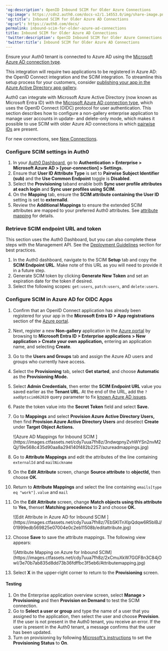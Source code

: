 ---
'og:description': OpenID Inbound SCIM for Older Azure Connections
'og:image': https://cdn2.auth0.com/docs-v2/1.14553.0/img/share-image.png
'og:title': Inbound SCIM for Older Azure AD Connections
'og:url': https://auth0.com/docs/
permalink: inbound-scim-for-older-azure-ad-connections
title: Inbound SCIM for Older Azure AD Connections
'twitter:description': OpenID Inbound SCIM for Older Azure Connections
'twitter:title': Inbound SCIM for Older Azure AD Connections
---
<Card title="Before you start">

Ensure your Auth0 tenant is connected to Azure AD using the [Microsoft Azure AD connection type](/docs/authenticate/identity-providers/enterprise-identity-providers/azure-active-directory/v2).

This integration will require two applications to be registered in Azure AD: the OpenID Connect integration and the SCIM integration. To streamline this setup process for your customers, consider [publishing your app in the Azure Active Directory app gallery](https://learn.microsoft.com/en-us/azure/active-directory/develop/v2-howto-app-gallery-listing#step-6---submit-your-app).

</Card>

Auth0 can integrate with Microsoft Azure Active Directory (now known as Microsoft Entra ID) with the [Microsoft Azure AD connection type](/docs/authenticate/identity-providers/enterprise-identity-providers/azure-active-directory/v2), which uses the <Tooltip tip="OpenID: Open standard for authentication that allows applications to verify users' identities without collecting and storing login information." cta="View Glossary" href="/docs/glossary?term=OpenID">OpenID</Tooltip> Connect (OIDC) protocol for user authentication. This section describes how to configure a non-gallery enterprise application to manage user accounts in update- and delete-only mode, which makes it possible to use SCIM with older Azure AD connections in which [pairwise IDs](https://learn.microsoft.com/en-us/entra/identity-platform/id-token-claims-reference#use-claims-to-reliably-identify-a-user) are present.

For new connections, see [New Connections](/docs/authenticate/protocols/scim/inbound-scim-for-new-azure-ad-connections).

### Configure SCIM settings in Auth0

1. In your [Auth0 Dashboard](https://manage.auth0.com/#/), go to **Authentication > Enterprise > Microsoft Azure AD > [your-connection] > Settings.**
2. Ensure that **User ID Attribute Type** is set to **Pairwise Subject Identifier (sub)** and the **Use Common Endpoint** toggle is **Disabled**.
3. Select the **Provisioning** taband enable both **Sync user profile attributes at each login** and **Sync user profiles using SCIM**.
4. On the **Mapping** tab, ensure the **SCIM attribute containing the User ID** setting is set to **externalId**.
5. Review the **Additional Mappings** to ensure the extended SCIM attributes are mapped to your preferred Auth0 attributes. See [attribute mapping](/docs/authenticate/protocols/scim/configure-inbound-scim#attribute-mapping) for details.

### Retrieve SCIM endpoint URL and token

This section uses the <Tooltip tip="Auth0 Dashboard: Auth0's main product to configure your services." cta="View Glossary" href="/docs/glossary?term=Auth0+Dashboard">Auth0 Dashboard</Tooltip>, but you can also complete these steps with the <Tooltip tip="Management API: A product to allow customers to perform administrative tasks." cta="View Glossary" href="/docs/glossary?term=Management+API">Management API</Tooltip>. See the [Deployment Guidelines](/docs/authenticate/protocols/scim/configure-inbound-scim#deployment-guidelines) section for best practices.

1. In the Auth0 dashboard, navigate to the SCIM **Setup** tab and copy the **SCIM Endpoint URL**. Make note of this URL as you will need to provide it in a future step.
2. Generate SCIM token by clicking **Generate New Token** and set an expiration date for the token if desired.
3. Select the following scopes: `get:users`, `patch:users`, and `delete:users`.

### Configure SCIM in Azure AD for OIDC Apps

1. Confirm that an OpenID Connect application has already been registered for your app in the **Microsoft Entra ID > App registrations** section of the [Azure portal](https://portal.azure.com).
2. Next, register a new **Non-gallery** application in the [Azure portal](https://portal.azure.com) by browsing to **Microsoft Entra ID > Enterprise applications > New application > Create your own application,** entering an application name, and selecting **Create**.
3. Go to the **Users and Groups** tab and assign the Azure AD users and groups who currently have access.
4. Select the **Provisioning** tab, select **Get started**, and choose **Automatic** as the **Provisioning Mode.**
5. Select **Admin Credentials**, then enter the **SCIM Endpoint URL** value you saved earlier as the **Tenant URL**. At the end of the URL, add the `?aadOptscim062020` query parameter to fix [known Azure AD issues](https://learn.microsoft.com/en-us/entra/identity/app-provisioning/application-provisioning-config-problem-scim-compatibility).
6. Paste the token value into the **Secret Token** field and select **Save.**
7. Go to **Mappings** and select **Provision Azure Active Directory Users,** then find **Provision Azure Active Directory Users** and deselect **Create** under **Target Object Actions.**

   <Frame>![Azure AD Mappings for Inbound SCIM ](https://images.ctfassets.net/cdy7uua7fh8z/3ndwqpnyZvhWYSn2nvM2Qj/19e568c435d90aa8a294140f482b2257/azureadmappings.jpg)</Frame>
8. Go to **Attribute Mappings** and edit the attributes of the line containing `externalId` and `mailNickname`
9. On the **Edit Attribute** screen, change **Source attribute** to **objectId,** then choose **OK**.
10. Return to **Attribute Mappings** and select the line containing `emails[type eq "work"].value` and `mail`
11. On the **Edit Attribute** screen, change **Match objects using this attribute** to **Yes,** thenset **Matching precedence** to **2** and choose **OK.**

    <Frame>![Edit Attribute in Azure AD for Inbound SCIM ](https://images.ctfassets.net/cdy7uua7fh8z/7EbSKlTnXlpQdqw6R5blBJ/01999edb569825e07004e0c2eb11508b/editattribute.jpg)</Frame>
12. Choose **Save** to save the attribute mappings. The following view appears:

    <Frame>![Attribute Mapping on Azure for Inbound SCIM](https://images.ctfassets.net/cdy7uua7fh8z/2xCmuXkW7GGF8n3C84jOwI/3e70b7ab835d8dd73b36fdffbc3f5eb6/Attributemapping.jpg)</Frame>
13. Select **X** in the upper-right corner to return to the **Provisioning** screen.

#### Testing

1. On the Enterprise application overview screen, select **Manage > Provisioning** and then **Provision on Demand** to test the SCIM connection.
2. Go to **Select a user or group** and type the name of a user that you assigned to the application, then select the user and choose **Provision**. If the user is not present in the Auth0 tenant, you receive an error. If the user is present in the Auth0 tenant, a message confirms that the user has been updated.
3. Turn on provisioning by following [Microsoft's instructions](https://learn.microsoft.com/en-us/entra/identity/app-provisioning/configure-automatic-user-provisioning-portal#provisioning-status) to set the **Provisioning Status** to **On**.
